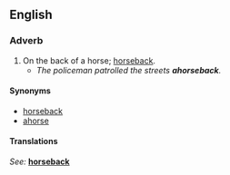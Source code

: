 ==English==

===Adverb===
{{en-adv|-}}

# On the back of a horse; [[horseback#Adverb|horseback]].
#*''The policeman patrolled the streets '''ahorseback'''.''

====Synonyms====
*[[horseback]]
*[[ahorse]]

====Translations====
{{trans-top|on the back of a horse}}
''See:'' '''[[horseback]]'''
{{trans-bottom}}